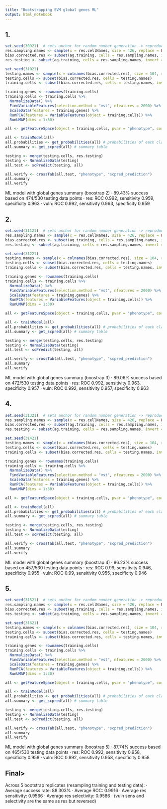 ```yaml
---
title: "Bootstrapping SVM global genes ML"
output: html_notebook
---
```


## 1.

```r
set.seed(30921)  # sets anchor for random number generation -> reproducible code
res.sampling.names <- sample(x = res.cellNames, size = 426, replace = FALSE) # random sample of 426 cells
bias.corrected.res <- subset(ag.training, cells = res.sampling.names, invert = TRUE)
res.testing <- subset(ag.training, cells = res.sampling.names, invert = FALSE)

set.seed(31021)
testing.names <- sample(x = colnames(bias.corrected.res), size = 104, replace = FALSE) # random sample of 104 cells
testing.cells <- subset(bias.corrected.res, cells = testing.names)
training.cells <- subset(bias.corrected.res, cells = testing.names, invert = TRUE)

training.genes <- rownames(training.cells)
training.cells <- training.cells %>%
  NormalizeData() %>%
  FindVariableFeatures(selection.method = "vst", nfeatures = 2000) %>%
  ScaleData(features = training.genes) %>%
  RunPCA(features = VariableFeatures(object = training.cells)) %>%
  RunUMAP(dims = 1:30)

all <- getFeatureSpace(object = training.cells, pvar = "phenotype", correction = "fdr", sig = 1, reduction = 'pca')

all <- trainModel(all)
all.probabilities <- get_probabilities(all) # probabilities of each classification
all.summary <- get_scpred(all) # summary table

testing <- merge(testing.cells, res.testing)
testing <- NormalizeData(testing)
all.test <- scPredict(testing, all)

all.verify <- crossTab(all.test, "phenotype", "scpred_prediction")
all.summary
all.verify
```
ML model with global genes summary (boostrap 2)
· 89.43% success based on 474/530 testing data points
· res: ROC 0.992, sensitivity 0.959, specificity 0.963
· vuln: ROC 0.992, sensitivity 0.963, specificity 0.959


## 2.

```r
set.seed(31121)  # sets anchor for random number generation -> reproducible code
res.sampling.names <- sample(x = res.cellNames, size = 426, replace = FALSE) # random sample of 426 cells
bias.corrected.res <- subset(ag.training, cells = res.sampling.names, invert = TRUE)
res.testing <- subset(ag.training, cells = res.sampling.names, invert = FALSE)

set.seed(31221)
testing.names <- sample(x = colnames(bias.corrected.res), size = 104, replace = FALSE) # random sample of 104 cells
testing.cells <- subset(bias.corrected.res, cells = testing.names)
training.cells <- subset(bias.corrected.res, cells = testing.names, invert = TRUE)

training.genes <- rownames(training.cells)
training.cells <- training.cells %>%
  NormalizeData() %>%
  FindVariableFeatures(selection.method = "vst", nfeatures = 2000) %>%
  ScaleData(features = training.genes) %>%
  RunPCA(features = VariableFeatures(object = training.cells)) %>%
  RunUMAP(dims = 1:30)

all <- getFeatureSpace(object = training.cells, pvar = "phenotype", correction = "fdr", sig = 1, reduction = 'pca')

all <- trainModel(all)
all.probabilities <- get_probabilities(all) # probabilities of each classification
all.summary <- get_scpred(all) # summary table

testing <- merge(testing.cells, res.testing)
testing <- NormalizeData(testing)
all.test <- scPredict(testing, all)

all.verify <- crossTab(all.test, "phenotype", "scpred_prediction")
all.summary
all.verify
```
ML model with global genes summary (boostrap 3)
· 89.06% success based on 472/530 testing data points
· res: ROC 0.992, sensitivity 0.963, specificity 0.957
· vuln: ROC 0.992, sensitivity 0.957, specificity 0.963


## 4.

```r
set.seed(31321)  # sets anchor for random number generation -> reproducible code
res.sampling.names <- sample(x = res.cellNames, size = 426, replace = FALSE) # random sample of 426 cells
bias.corrected.res <- subset(ag.training, cells = res.sampling.names, invert = TRUE)
res.testing <- subset(ag.training, cells = res.sampling.names, invert = FALSE)

set.seed(31421)
testing.names <- sample(x = colnames(bias.corrected.res), size = 104, replace = FALSE) # random sample of 104 cells
testing.cells <- subset(bias.corrected.res, cells = testing.names)
training.cells <- subset(bias.corrected.res, cells = testing.names, invert = TRUE)

training.genes <- rownames(training.cells)
training.cells <- training.cells %>%
  NormalizeData() %>%
  FindVariableFeatures(selection.method = "vst", nfeatures = 2000) %>%
  ScaleData(features = training.genes) %>%
  RunPCA(features = VariableFeatures(object = training.cells)) %>%
  RunUMAP(dims = 1:30)

all <- getFeatureSpace(object = training.cells, pvar = "phenotype", correction = "fdr", sig = 1, reduction = 'pca')

all <- trainModel(all)
all.probabilities <- get_probabilities(all) # probabilities of each classification
all.summary <- get_scpred(all) # summary table

testing <- merge(testing.cells, res.testing)
testing <- NormalizeData(testing)
all.test <- scPredict(testing, all)

all.verify <- crossTab(all.test, "phenotype", "scpred_prediction")
all.summary
all.verify
```
ML model with global genes summary (boostrap 4)
· 86.23% success based on 457/530 testing data points
· res: ROC 0.99, sensitivity 0.946, specificity 0.955
· vuln: ROC 0.99, sensitivity 0.955, specificity 0.946


## 5.

```r
set.seed(31521)  # sets anchor for random number generation -> reproducible code
res.sampling.names <- sample(x = res.cellNames, size = 426, replace = FALSE) # random sample of 426 cells
bias.corrected.res <- subset(ag.training, cells = res.sampling.names, invert = TRUE)
res.testing <- subset(ag.training, cells = res.sampling.names, invert = FALSE)

set.seed(31621)
testing.names <- sample(x = colnames(bias.corrected.res), size = 104, replace = FALSE) # random sample of 104 cells
testing.cells <- subset(bias.corrected.res, cells = testing.names)
training.cells <- subset(bias.corrected.res, cells = testing.names, invert = TRUE)

training.genes <- rownames(training.cells)
training.cells <- training.cells %>%
  NormalizeData() %>%
  FindVariableFeatures(selection.method = "vst", nfeatures = 2000) %>%
  ScaleData(features = training.genes) %>%
  RunPCA(features = VariableFeatures(object = training.cells)) %>%
  RunUMAP(dims = 1:30)

all <- getFeatureSpace(object = training.cells, pvar = "phenotype", correction = "fdr", sig = 1, reduction = 'pca')

all <- trainModel(all)
all.probabilities <- get_probabilities(all) # probabilities of each classification
all.summary <- get_scpred(all) # summary table

testing <- merge(testing.cells, res.testing)
testing <- NormalizeData(testing)
all.test <- scPredict(testing, all)

all.verify <- crossTab(all.test, "phenotype", "scpred_prediction")
all.summary
all.verify
```

ML model with global genes summary (boostrap 5)
· 87.74% success based on 465/530 testing data points
· res: ROC 0.992, sensitivity 0.958, specificity 0.958
· vuln: ROC 0.992, sensitivity 0.958, specificity 0.958

## Final>

Across 5 bootstrap replicates (resampling training and testing data):
· Average success rate:     88.303%
· Average ROC:              0.9916
· Average res sensitivity:  0.9566
· Average res selectivity:  0.9586
· (vuln sens and selectivity are the same as res but reversed)

